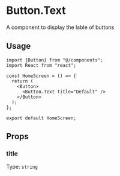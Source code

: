 # Button.Text

A component to display the lable of buttons

## Usage

```tsx
import {Button} from "@/components";
import React from "react";

const HomeScreen = () => {
  return (
    <Button>
      <Button.Text title="Default" />
    </Button>
  );
};

export default HomeScreen;
```

## Props

### title

Type: `string`
